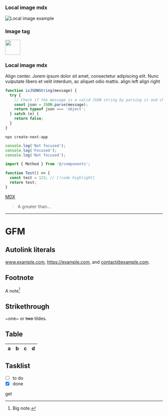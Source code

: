 
### Local image mdx

![Local image example](/temp/temp.png 'Local image')

### Image tag

<img src="https://github.com/favicon.ico" width="48" />

### Local image mdx

<BlockImage variant="base" src="/temp/temp.png" width={136} height={136} alt="No text" />
<BlockImage variant="base" src="/temp/temp.png" width={136} height={136} alt="No text">
  Align center. Jorem ipsum dolor sit amet, consectetur adipiscing elit. Nunc vulputate libero et velit
  interdum, ac aliquet odio mattis.
</BlockImage>
<BlockImage variant="base" align="left" src="/temp/temp.png" width={136} height={136} alt="No text">
  align left
</BlockImage>
<BlockImage variant="base" align="right" src="/temp/temp.png" width={136} height={136} alt="No text">
  align right
</BlockImage>

```js
function isJSONString(message) {
  try {
    // Check if the message is a valid JSON string by parsing it and checking if it's an object or not
    const json = JSON.parse(message);
    return typeof json === 'object';
  } catch (e) {
    return false;
  }
}
```

```text
npx create-next-app
```

```ts
console.log('Not focused');
console.log('Focused');
console.log('Not focused');
```

```js
import { Method } from '@/components';

function Test() => {
  const test = 123; // [!code highlight]
  return test;
}
```

[MDX](https://mdxjs.com 'title')

> A greater than…

---

# GFM

## Autolink literals

www.example.com, https://example.com, and contact@example.com.

## Footnote

A note[^1]

[^1]: Big note.

## Strikethrough

~one~ or ~~two~~ tildes.

## Table

| a   | b   |   c |  d  |
| --- | :-- | --: | :-: |

## Tasklist

- [ ] to do
- [x] done

<Method type="get">get</Method>

